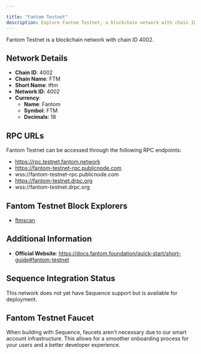 ```yaml
---

title: "Fantom Testnet"
description: Explore Fantom Testnet, a blockchain network with chain ID 4002. Learn about its native currency, Fantom, and how to interact with the network.
---
```




Fantom Testnet is a blockchain network with chain ID 4002.

## Network Details

- **Chain ID**: 4002
- **Chain Name**: FTM
- **Short Name**: tftm
- **Network ID**: 4002
- **Currency**: 
  - **Name**: Fantom
  - **Symbol**: FTM
  - **Decimals**: 18

## RPC URLs

Fantom Testnet can be accessed through the following RPC endpoints:

- https://rpc.testnet.fantom.network
- https://fantom-testnet-rpc.publicnode.com
- wss://fantom-testnet-rpc.publicnode.com
- https://fantom-testnet.drpc.org
- wss://fantom-testnet.drpc.org

## Fantom Testnet Block Explorers

- [ftmscan](https://testnet.ftmscan.com)

## Additional Information

- **Official Website**: https://docs.fantom.foundation/quick-start/short-guide#fantom-testnet

## Sequence Integration Status

This network does not yet have Sequence support but is available for deployment.

## Fantom Testnet Faucet

When building with Sequence, faucets aren't necessary due to our smart account infrastructure. This allows for a smoother onboarding process for your users and a better developer experience.
